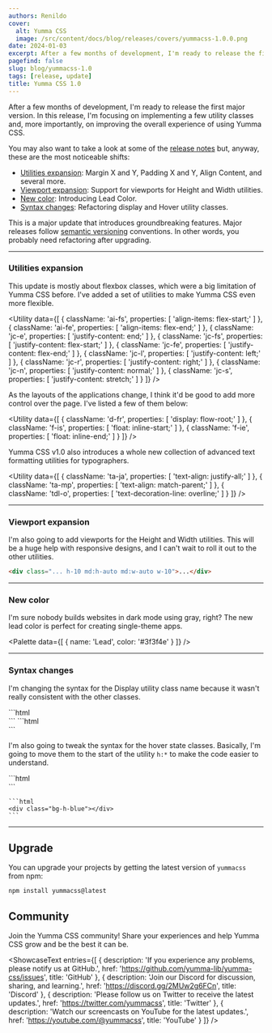 ```yaml
---
authors: Renildo
cover:
  alt: Yumma CSS
  image: /src/content/docs/blog/releases/covers/yummacss-1.0.0.png
date: 2024-01-03
excerpt: After a few months of development, I'm ready to release the first major version. In this release, I'm focusing on implementing a few utility classes and, more importantly, on improving the overall experience of using Yumma CSS.
pagefind: false
slug: blog/yummacss-1.0
tags: [release, update]
title: Yumma CSS 1.0
---
```



After a few months of development, I'm ready to release the first major version. In this release, I'm focusing on implementing a few utility classes and, more importantly, on improving the overall experience of using Yumma CSS.

You may also want to take a look at some of the [release notes](https://github.com/yumma-lib/yumma-css/releases/tag/v1.0.0) but, anyway, these are the most noticeable shifts:

- [Utilities expansion](#utilities-expansion): Margin X and Y, Padding X and Y, Align Content, and several more.
- [Viewport expansion](#viewport-expansion): Support for viewports for Height and Width utilities.
- [New color](#new-color): Introducing Lead Color.
- [Syntax changes](#syntax-changes): Refactoring display and Hover utility classes.

This is a major update that introduces groundbreaking features. Major releases follow [semantic versioning](https://docs.npmjs.com/about-semantic-versioning) conventions. In other words, you probably need refactoring after upgrading.

---

### Utilities expansion

This update is mostly about flexbox classes, which were a big limitation of Yumma CSS before. I've added a set of utilities to make Yumma CSS even more flexible.

<Utility
  data={[
    {
      className: 'ai-fs',
      properties: [
        'align-items: flex-start;'
      ]
    },
    {
      className: 'ai-fe',
      properties: [
        'align-items: flex-end;'
      ]
    },
    {
      className: 'jc-e',
      properties: [
        'justify-content: end;'
      ]
    },
    {
      className: 'jc-fs',
      properties: [
        'justify-content: flex-start;'
      ]
    },
    {
      className: 'jc-fe',
      properties: [
        'justify-content: flex-end;'
      ]
    },
    {
      className: 'jc-l',
      properties: [
        'justify-content: left;'
      ]
    },
    {
      className: 'jc-r',
      properties: [
        'justify-content: right;'
      ]
    },
    {
      className: 'jc-n',
      properties: [
        'justify-content: normal;'
      ]
    },
    {
      className: 'jc-s',
      properties: [
        'justify-content: stretch;'
      ]
    }
  ]}
/>

As the layouts of the applications change, I think it'd be good to add more control over the page. I've listed a few of them below:

<Utility
  data={[
    {
      className: 'd-fr',
      properties: [
        'display: flow-root;'
      ]
    },
    {
      className: 'f-is',
      properties: [
        'float: inline-start;'
      ]
    },
    {
      className: 'f-ie',
      properties: [
        'float: inline-end;'
      ]
    }
  ]}
/>

Yumma CSS v1.0 also introduces a whole new collection of advanced text formatting utilities for typographers.

<Utility
  data={[
    {
      className: 'ta-ja',
      properties: [
        'text-align: justify-all;'
      ]
    },
    {
      className: 'ta-mp',
      properties: [
        'text-align: match-parent;'
      ]
    },
    {
      className: 'tdl-o',
      properties: [
        'text-decoration-line: overline;'
      ]
    }
  ]}
/>

---

### Viewport expansion

I'm also going to add viewports for the Height and Width utilities. This will be a huge help with responsive designs, and I can't wait to roll it out to the other utilities.

```html
<div class="... h-10 md:h-auto md:w-auto w-10">...</div>
```

---

### New color

I'm sure nobody builds websites in dark mode using gray, right? The new lead color is perfect for creating single-theme apps.

<Palette
  data={[
    {
      name: 'Lead',
      color: '#3f3f4e'
    }
  ]}
/>

---

### Syntax changes

I'm changing the syntax for the Display utility class name because it wasn't really consistent with the other classes.

<Tabs>
  <TabItem value="now" label="Now">
    ```html
    <div class="d-*"></div>
    ```
  </TabItem>
  <TabItem value="then" label="Then">
    ```html
    <div class="dis-*"></div>
    ```
  </TabItem>
</Tabs>

I'm also going to tweak the syntax for the hover state classes. Basically, I'm going to move them to the start of the utility `h:*` to make the code easier to understand.

<Tabs>
  <TabItem value="now" label="Now">
    ```html
    <div class="h:bg-blue"></div>
    ```
  </TabItem>
  <TabItem value="then" label="Then">
    
    ```html
    <div class="bg-h-blue"></div>
    ```
  </TabItem>
</Tabs>

---
## Upgrade

You can upgrade your projects by getting the latest version of `yummacss` from npm:

```bash
npm install yummacss@latest
```
## Community

Join the Yumma CSS community! Share your experiences and help Yumma CSS grow and be the best it can be.

<ShowcaseText
  entries={[
    {
      description: 'If you experience any problems, please notify us at GitHub.',
      href: 'https://github.com/yumma-lib/yumma-css/issues',
      title: 'GitHub'
    },
    {
      description: 'Join our Discord for discussion, sharing, and learning.',
      href: 'https://discord.gg/2MUw2g6FCn',
      title: 'Discord'
    },
    {
      description: 'Please follow us on Twitter to receive the latest updates.',
      href: 'https://twitter.com/yummacss',
      title: 'Twitter'
    },
    {
      description: 'Watch our screencasts on YouTube for the latest updates.',
      href: 'https://youtube.com/@yummacss',
      title: 'YouTube'
    }
  ]}
/>

